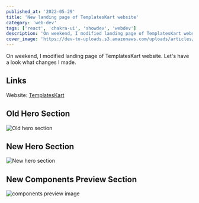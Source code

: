 ```yaml
---
published_at: '2022-05-29'
title: 'New landing page of TemplatesKart website'
category: 'web-dev'
tags: ['react', 'chakra-ui', 'showdev', 'webdev']
description: 'On weekend, I modified landing page of TemplatesKart website. Have a look what changes I made.'
cover_image: 'https://dev-to-uploads.s3.amazonaws.com/uploads/articles/syomghbfygxntndqy205.png'
---
```


On weekend, I modified landing page of TemplatesKart website.
Let's have a look what changes I made.

## Links

Website: [TemplatesKart](https://templateskart.com)

## Old Hero Section

![Old hero section](https://dev-to-uploads.s3.amazonaws.com/uploads/articles/2seopts4ff4dcmxs2tgy.png)

## New Hero Section

![New hero section](https://dev-to-uploads.s3.amazonaws.com/uploads/articles/b20knw0wket099xaphnt.png)

## New Components Preview Section

![components preview image](https://dev-to-uploads.s3.amazonaws.com/uploads/articles/i4mdv6rnvy7dzssatp1r.png)
